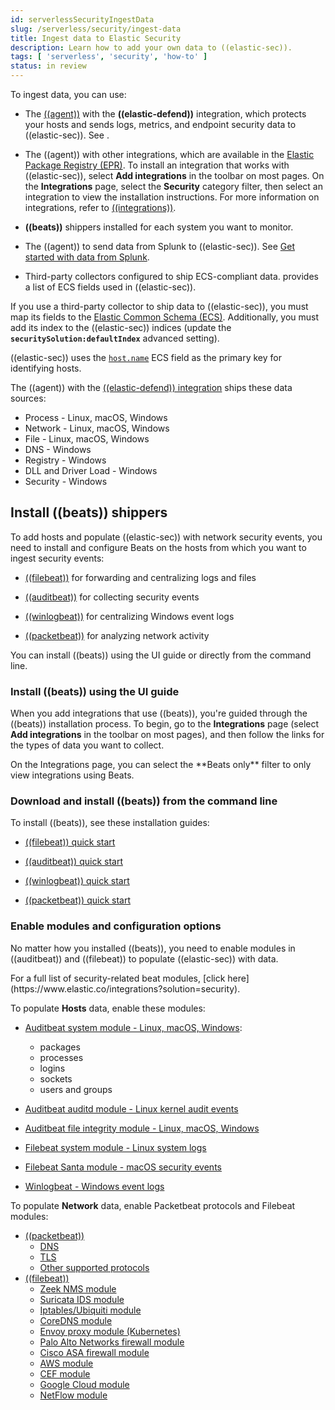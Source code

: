 ```yaml
---
id: serverlessSecurityIngestData
slug: /serverless/security/ingest-data
title: Ingest data to Elastic Security
description: Learn how to add your own data to ((elastic-sec)).
tags: [ 'serverless', 'security', 'how-to' ]
status: in review
---
```


<DocBadge template="technical preview" />
<div id="ingest-data"></div>

To ingest data, you can use:

* The [((agent))](((fleet-guide))/fleet-overview.html) with the **((elastic-defend))** integration, which protects
    your hosts and sends logs, metrics, and endpoint security data to ((elastic-sec)). See <DocLink id="serverlessSecurityInstallDefend" />.

* The ((agent)) with other integrations, which are available in the [Elastic Package Registry (EPR)](((fleet-guide))/fleet-overview.html#package-registry-intro). To install an integration that works with ((elastic-sec)), select **Add integrations** in the toolbar on most pages. On the **Integrations** page, select the **Security** category filter, then select an integration to view the installation instructions. For more information on integrations, refer to [((integrations))](((integrations-docs))).
* **((beats))** shippers installed for each system you want to monitor.
* The ((agent)) to send data from Splunk to ((elastic-sec)). See [Get started with data from Splunk](((observability-guide))/splunk-get-started.html).
* Third-party collectors configured to ship ECS-compliant data. <DocLink id="serverlessSecuritySiemFieldReference" /> provides a list of ECS fields used in ((elastic-sec)).

<DocCallOut title="Important" color="warning">

If you use a third-party collector to ship data to ((elastic-sec)), you must
map its fields to the [Elastic Common Schema (ECS)](((ecs-ref))). Additionally,
you must add its index to the ((elastic-sec)) indices (update the **`securitySolution:defaultIndex`** <DocLink id="serverlessSecurityAdvancedSettings" section="update-sec-indices">advanced setting</DocLink>).

((elastic-sec)) uses the [`host.name`](((ecs-ref))/ecs-host.html) ECS field as the
primary key for identifying hosts.

</DocCallOut>

The ((agent)) with the
[((elastic-defend)) integration](https://www.elastic.co/products/endpoint-security)
ships these data sources:

* Process - Linux, macOS, Windows
* Network - Linux, macOS, Windows
* File - Linux, macOS, Windows
* DNS - Windows
* Registry - Windows
* DLL and Driver Load - Windows
* Security - Windows

<div id="install-beats"></div>

## Install ((beats)) shippers

To add hosts and populate ((elastic-sec)) with network security events, you need to install and
configure Beats on the hosts from which you want to ingest security events:

* [((filebeat))](https://www.elastic.co/products/beats/filebeat) for forwarding and
    centralizing logs and files

* [((auditbeat))](https://www.elastic.co/products/beats/auditbeat) for collecting security events
* [((winlogbeat))](https://www.elastic.co/products/beats/winlogbeat) for centralizing
    Windows event logs

* [((packetbeat))](https://www.elastic.co/products/beats/packetbeat) for analyzing
    network activity

You can install ((beats)) using the UI guide or directly from the command line.

### Install ((beats)) using the UI guide

When you add integrations that use ((beats)), you're guided through the ((beats)) installation process. To begin, go to the **Integrations** page (select **Add integrations** in the toolbar on most pages), and then follow the links for the types of data you want to collect.

<DocCallOut title="Tip">
On the Integrations page, you can select the **Beats only** filter to only view integrations using Beats.
</DocCallOut>

### Download and install ((beats)) from the command line

To install ((beats)), see these installation guides:

* [((filebeat)) quick start](((filebeat-ref))/filebeat-installation-configuration.html)

* [((auditbeat)) quick start](((auditbeat-ref))/auditbeat-installation-configuration.html)

* [((winlogbeat)) quick start](((winlogbeat-ref))/winlogbeat-installation-configuration.html)

* [((packetbeat)) quick start](((packetbeat-ref))/packetbeat-installation-configuration.html)

<div id="enable-beat-modules"></div>

### Enable modules and configuration options

No matter how you installed ((beats)), you need to enable modules in ((auditbeat))
and ((filebeat)) to populate ((elastic-sec)) with data.

<DocCallOut title="Tip">
For a full list of security-related beat modules,
[click here](https://www.elastic.co/integrations?solution=security).
</DocCallOut>

To populate **Hosts** data, enable these modules:

* [Auditbeat system module  - Linux, macOS,
    Windows](((auditbeat-ref))/auditbeat-module-system.html):

    * packages
    * processes
    * logins
    * sockets
    * users and groups
* [Auditbeat auditd module - Linux kernel audit events](((auditbeat-ref))/auditbeat-module-auditd.html)
* [Auditbeat file integrity
    module - Linux, macOS, Windows](((auditbeat-ref))/auditbeat-module-file_integrity.html)

* [Filebeat system module - Linux
    system logs](((filebeat-ref))/filebeat-module-system.html)

* [Filebeat Santa module  - macOS
    security events](((filebeat-ref))/filebeat-module-santa.html)

* [Winlogbeat - Windows event logs](((winlogbeat-ref))/_winlogbeat_overview.html)

To populate **Network** data, enable Packetbeat protocols and Filebeat modules:

* [((packetbeat))](((packetbeat-ref))/packetbeat-overview.html)
    * [DNS](((packetbeat-ref))/packetbeat-dns-options.html)
    * [TLS](((packetbeat-ref))/configuration-tls.html)
    * [Other supported protocols](((packetbeat-ref))/configuration-protocols.html)
* [((filebeat))](((filebeat-ref))/filebeat-overview.html)
    * [Zeek NMS module](((filebeat-ref))/filebeat-module-zeek.html)
    * [Suricata IDS module](((filebeat-ref))/filebeat-module-suricata.html)
    * [Iptables/Ubiquiti module](((filebeat-ref))/filebeat-module-iptables.html)
    * [CoreDNS module](((filebeat-ref))/filebeat-module-coredns.html)
    * [Envoy proxy module (Kubernetes)](((filebeat-ref))/filebeat-module-envoyproxy.html)
    * [Palo Alto Networks firewall module](((filebeat-ref))/filebeat-module-panw.html)
    * [Cisco ASA firewall module](((filebeat-ref))/filebeat-module-cisco.html)
    * [AWS module](((filebeat-ref))/filebeat-module-aws.html)
    * [CEF module](((filebeat-ref))/filebeat-module-cef.html)
    * [Google Cloud module](((filebeat-ref))/filebeat-module-googlecloud.html)
    * [NetFlow module](((filebeat-ref))/filebeat-module-netflow.html)

